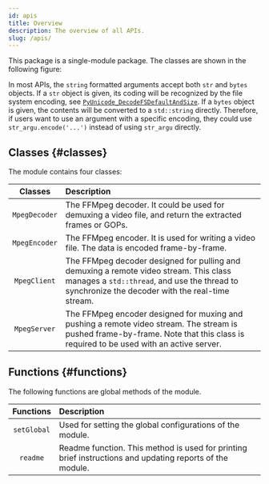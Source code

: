 ```yaml
---
id: apis
title: Overview
description: The overview of all APIs.
slug: /apis/
---
```




This package is a single-module package. The classes are shown in the following figure:

<p>
  <OverviewSvg className="mermaid"/>
</p>

In most APIs, the `string` formatted arguments accept both `str` and `bytes` objects. If a `str` object is given, its coding will be recognized by the file system encoding, see [`PyUnicode_DecodeFSDefaultAndSize`<IconExternalLink/>][py-decodefs]. If a `bytes` object is given, the contents will be converted to a `std::string` directly. Therefore, if users want to use an argument with a specific encoding, they could use `str_argu.encode('...')` instead of using `str_argu` directly.

## Classes {#classes}

The module contains four classes:

|  Classes  |  <div className="center">Description</div>  |
| :------: | :----------- |
| <SourceURL ver="3.1.0" url="MpegCoder.h#L21"><InlineIcon icon={vsiSymbolClass}/> `MpegDecoder`</SourceURL> | The FFMpeg decoder. It could be used for demuxing a video file, and return the extracted frames or GOPs. |
| <SourceURL ver="3.1.0" url="MpegCoder.h#L82"><InlineIcon icon={vsiSymbolClass}/> `MpegEncoder`</SourceURL> | The FFMpeg encoder. It is used for writing a video file. The data is encoded frame-by-frame. |
| <SourceURL ver="3.1.0" url="MpegStreamer.h#L49"><InlineIcon icon={vsiSymbolClass}/> `MpegClient`</SourceURL> | The FFMpeg decoder designed for pulling and demuxing a remote video stream. This class manages a `std::thread`, and use the thread to synchronize the decoder with the real-time stream. |
| <SourceURL ver="3.1.0" url="MpegStreamer.h#L114"><InlineIcon icon={vsiSymbolClass}/> `MpegServer`</SourceURL> | The FFMpeg encoder designed for muxing and pushing a remote video stream. The stream is pushed frame-by-frame. Note that this class is required to be used with an active server. |

## Functions {#functions}

The following functions are global methods of the module.

|  Functions  |  <div className="center">Description</div>  |
| :------: | :----------- |
| <SourceURL ver="3.1.0" url="MpegPyd.h#L131"><InlineIcon icon={mdiFunctionVariant}/> `setGlobal`</SourceURL> | Used for setting the global configurations of the module. |
| <SourceURL ver="3.1.0" url="MpegPyd.h#L158"><InlineIcon icon={mdiFunctionVariant}/> `readme`</SourceURL> | Readme function. This method is used for printing brief instructions and updating reports of the module. |

[py-decodefs]:https://docs.python.org/zh-cn/3/c-api/unicode.html#c.PyUnicode_DecodeFSDefaultAndSize "PyUnicode_DecodeFSDefaultAndSize"
